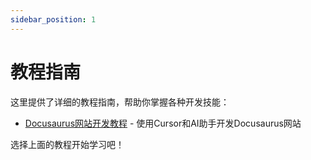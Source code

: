 ```yaml
---
sidebar_position: 1
---
```


# 教程指南

这里提供了详细的教程指南，帮助你掌握各种开发技能：

- [Docusaurus网站开发教程](./docusaurus-tutorial.mdx) - 使用Cursor和AI助手开发Docusaurus网站

选择上面的教程开始学习吧！ 